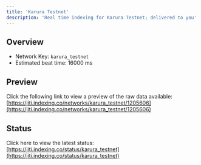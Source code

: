 ```yaml
---
title: 'Karura Testnet'
description: 'Real time indexing for Karura Testnet; delivered to you'
---
```


## Overview
- Network Key: `karura_testnet`
- Estimated beat time: 16000 ms

## Preview
Click the following link to view a preview of the raw data available: [https://jiti.indexing.co/networks/karura_testnet/1205606](https://jiti.indexing.co/networks/karura_testnet/1205606)

## Status
Click here to view the latest status: [https://jiti.indexing.co/status/karura_testnet](https://jiti.indexing.co/status/karura_testnet)

